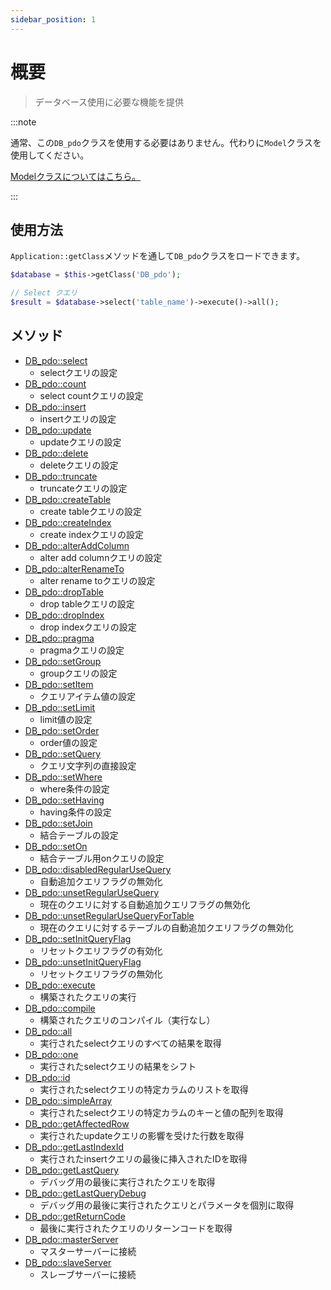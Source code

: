```yaml
---
sidebar_position: 1
---
```


# 概要

> データベース使用に必要な機能を提供

:::note

通常、この`DB_pdo`クラスを使用する必要はありません。代わりに`Model`クラスを使用してください。

[Modelクラスについてはこちら。](/docs/fegg/library/model)

:::

## 使用方法

`Application::getClass`メソッドを通して`DB_pdo`クラスをロードできます。

```php title="コントローラー"
$database = $this->getClass('DB_pdo');

// Select クエリ
$result = $database->select('table_name')->execute()->all();
```

## メソッド

- [DB_pdo::select](/docs/fegg/library/database/methods/select)
  - selectクエリの設定
- [DB_pdo::count](/docs/fegg/library/database/methods/count)
  - select countクエリの設定
- [DB_pdo::insert](/docs/fegg/library/database/methods/insert)
  - insertクエリの設定
- [DB_pdo::update](/docs/fegg/library/database/methods/update)
  - updateクエリの設定
- [DB_pdo::delete](/docs/fegg/library/database/methods/delete)
  - deleteクエリの設定
- [DB_pdo::truncate](/docs/fegg/library/database/methods/truncate)
  - truncateクエリの設定
- [DB_pdo::createTable](/docs/fegg/library/database/methods/createtable)
  - create tableクエリの設定
- [DB_pdo::createIndex](/docs/fegg/library/database/methods/createindex)
  - create indexクエリの設定
- [DB_pdo::alterAddColumn](/docs/fegg/library/database/methods/alteraddcolumn)
  - alter add columnクエリの設定
- [DB_pdo::alterRenameTo](/docs/fegg/library/database/methods/alterrenameto)
  - alter rename toクエリの設定
- [DB_pdo::dropTable](/docs/fegg/library/database/methods/droptable)
  - drop tableクエリの設定
- [DB_pdo::dropIndex](/docs/fegg/library/database/methods/dropindex)
  - drop indexクエリの設定
- [DB_pdo::pragma](/docs/fegg/library/database/methods/pragma)
  - pragmaクエリの設定
- [DB_pdo::setGroup](/docs/fegg/library/database/methods/setgroup)
  - groupクエリの設定
- [DB_pdo::setItem](/docs/fegg/library/database/methods/setitem)
  - クエリアイテム値の設定
- [DB_pdo::setLimit](/docs/fegg/library/database/methods/setlimit)
  - limit値の設定
- [DB_pdo::setOrder](/docs/fegg/library/database/methods/setorder)
  - order値の設定
- [DB_pdo::setQuery](/docs/fegg/library/database/methods/setquery)
  - クエリ文字列の直接設定
- [DB_pdo::setWhere](/docs/fegg/library/database/methods/setwhere)
  - where条件の設定
- [DB_pdo::setHaving](/docs/fegg/library/database/methods/sethaving)
  - having条件の設定
- [DB_pdo::setJoin](/docs/fegg/library/database/methods/setjoin)
  - 結合テーブルの設定
- [DB_pdo::setOn](/docs/fegg/library/database/methods/seton)
  - 結合テーブル用onクエリの設定
- [DB_pdo::disabledRegularUseQuery](/docs/fegg/library/database/methods/disabledregularusequery)
  - 自動追加クエリフラグの無効化
- [DB_pdo::unsetRegularUseQuery](/docs/fegg/library/database/methods/unsetregularusequery)
  - 現在のクエリに対する自動追加クエリフラグの無効化
- [DB_pdo::unsetRegularUseQueryForTable](/docs/fegg/library/database/methods/unsetregularusequeryfortable)
  - 現在のクエリに対するテーブルの自動追加クエリフラグの無効化
- [DB_pdo::setInitQueryFlag](/docs/fegg/library/database/methods/setinitqueryflag)
  - リセットクエリフラグの有効化
- [DB_pdo::unsetInitQueryFlag](/docs/fegg/library/database/methods/unsetinitqueryflag)
  - リセットクエリフラグの無効化
- [DB_pdo::execute](/docs/fegg/library/database/methods/execute)
  - 構築されたクエリの実行
- [DB_pdo::compile](/docs/fegg/library/database/methods/compile)
  - 構築されたクエリのコンパイル（実行なし）
- [DB_pdo::all](/docs/fegg/library/database/methods/all)
  - 実行されたselectクエリのすべての結果を取得
- [DB_pdo::one](/docs/fegg/library/database/methods/one)
  - 実行されたselectクエリの結果をシフト
- [DB_pdo::id](/docs/fegg/library/database/methods/id)
  - 実行されたselectクエリの特定カラムのリストを取得
- [DB_pdo::simpleArray](/docs/fegg/library/database/methods/simplearray)
  - 実行されたselectクエリの特定カラムのキーと値の配列を取得
- [DB_pdo::getAffectedRow](/docs/fegg/library/database/methods/getaffectedrow)
  - 実行されたupdateクエリの影響を受けた行数を取得
- [DB_pdo::getLastIndexId](/docs/fegg/library/database/methods/getlastindexid)
  - 実行されたinsertクエリの最後に挿入されたIDを取得
- [DB_pdo::getLastQuery](/docs/fegg/library/database/methods/getlastquery)
  - デバッグ用の最後に実行されたクエリを取得
- [DB_pdo::getLastQueryDebug](/docs/fegg/library/database/methods/getlastquerydebug)
  - デバッグ用の最後に実行されたクエリとパラメータを個別に取得
- [DB_pdo::getReturnCode](/docs/fegg/library/database/methods/getreturncode)
  - 最後に実行されたクエリのリターンコードを取得
- [DB_pdo::masterServer](/docs/fegg/library/database/methods/masterserver)
  - マスターサーバーに接続
- [DB_pdo::slaveServer](/docs/fegg/library/database/methods/slaveserver)
  - スレーブサーバーに接続
